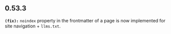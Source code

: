 ## 0.53.3
**`(fix):`** `noindex` property in the frontmatter of a page is now implemented for site navigation + `llms.txt`.


